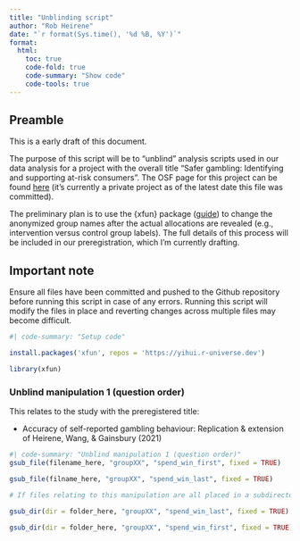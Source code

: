 ```yaml
---
title: "Unblinding script"
author: "Rob Heirene"
date: "`r format(Sys.time(), '%d %B, %Y')`"
format: 
  html:
    toc: true
    code-fold: true
    code-summary: "Show code"
    code-tools: true
---
```


## Preamble

This is a early draft of this document.

The purpose of this script will be to "unblind" analysis scripts used in our data analysis for a project with the overall title "Safer gambling: Identifying and supporting at-risk consumers". The OSF page for this project can be found [here](https://osf.io/5at3q/) (it's currently a private project as of the latest date this file was committed).

The preliminary plan is to use the {xfun} package ([guide](https://yihui.org/xfun/)) to change the anonymized group names after the actual allocations are revealed (e.g., intervention versus control group labels). The full details of this process will be included in our preregistration, which I'm currently drafting.

::: {.callout-note appearance="minimal" icon="false"}
## Important note

Ensure all files have been committed and pushed to the Github repository before running this script in case of any errors. Running this script will modify the files in place and reverting changes across multiple files may become difficult.
:::

```r
#| code-summary: "Setup code"

install.packages('xfun', repos = 'https://yihui.r-universe.dev')

library(xfun)

```

### Unblind manipulation 1 (question order)

This relates to the study with the preregistered title:

-   Accuracy of self-reported gambling behaviour: Replication & extension of Heirene, Wang, & Gainsbury (2021)

```r
#| code-summary: "Unblind manipulation 1 (question order)"
gsub_file(filename_here, "groupXX", "spend_win_first", fixed = TRUE)

gsub_file(filname_here, "groupXX", "spend_win_last", fixed = TRUE)

# If files relating to this manipulation are all placed in a subdirectory, we will use the following code:

gsub_dir(dir = folder_here, "groupXX", "spend_win_last", fixed = TRUE)

gsub_dir(dir = folder_here, "groupXX", "spend_win_first", fixed = TRUE)
```

